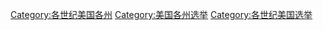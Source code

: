 [[Category:各世纪美国各州|Category:各世纪美国各州]]
[[Category:美国各州选举|Category:美国各州选举]]
[[Category:各世纪美国选举|Category:各世纪美国选举]]